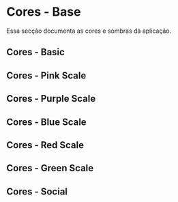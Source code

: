 
<Meta title="Tokens/Cores - Base" />

# Cores - Base

Essa secção documenta as cores e sombras da aplicação.

## Cores - Basic

<DesignTokenDocBlock categoryName="Colors - Basic" />

## Cores - Pink Scale

<DesignTokenDocBlock categoryName="Colors - Pink Scale" />

## Cores - Purple Scale

<DesignTokenDocBlock categoryName="Colors - Purple Scale" />

## Cores - Blue Scale

<DesignTokenDocBlock categoryName="Colors - Blue Scale" />

## Cores - Red Scale

<DesignTokenDocBlock categoryName="Colors - Red Scale" />

## Cores - Green Scale

<DesignTokenDocBlock categoryName="Colors - Green Scale" />

## Cores - Social

<DesignTokenDocBlock categoryName="Colors - Social" />
